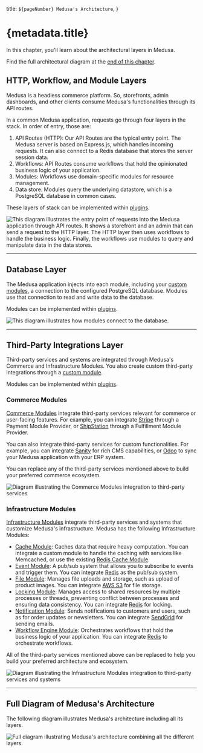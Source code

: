   title: `${pageNumber} Medusa's Architecture`,
}

# {metadata.title}

In this chapter, you'll learn about the architectural layers in Medusa.

<Note title="Tip">

Find the full architectural diagram at the [end of this chapter](#full-diagram-of-medusas-architecture).

</Note>

## HTTP, Workflow, and Module Layers

Medusa is a headless commerce platform. So, storefronts, admin dashboards, and other clients consume Medusa's functionalities through its API routes.

In a common Medusa application, requests go through four layers in the stack. In order of entry, those are:

1. API Routes (HTTP): Our API Routes are the typical entry point. The Medusa server is based on Express.js, which handles incoming requests. It can also connect to a Redis database that stores the server session data.
2. Workflows: API Routes consume workflows that hold the opinionated business logic of your application.
3. Modules: Workflows use domain-specific modules for resource management.
3. Data store: Modules query the underlying datastore, which is a PostgreSQL database in common cases.

<Note>

These layers of stack can be implemented within [plugins](../../fundamentals/plugins/page.mdx).

</Note>

![This diagram illustrates the entry point of requests into the Medusa application through API routes. It shows a storefront and an admin that can send a request to the HTTP layer. The HTTP layer then uses workflows to handle the business logic. Finally, the workflows use modules to query and manipulate data in the data stores.](https://res.cloudinary.com/dza7lstvk/image/upload/v1727175296/Medusa%20Book/http-layer_sroafr.jpg)

---

## Database Layer

The Medusa application injects into each module, including your [custom modules](../../fundamentals/modules/page.mdx), a connection to the configured PostgreSQL database. Modules use that connection to read and write data to the database.

<Note>

Modules can be implemented within [plugins](../../fundamentals/plugins/page.mdx).

</Note>

![This diagram illustrates how modules connect to the database.](https://res.cloudinary.com/dza7lstvk/image/upload/v1727175379/Medusa%20Book/db-layer_pi7tix.jpg)

---

## Third-Party Integrations Layer

Third-party services and systems are integrated through Medusa's Commerce and Infrastructure Modules. You also create custom third-party integrations through a [custom module](../../fundamentals/modules/page.mdx).

<Note>

Modules can be implemented within [plugins](../../fundamentals/plugins/page.mdx).

</Note>

### Commerce Modules

[Commerce Modules](!resources!/commerce-modules) integrate third-party services relevant for commerce or user-facing features. For example, you can integrate [Stripe](!resources!/commerce-modules/payment/payment-provider/stripe) through a Payment Module Provider, or [ShipStation](!resources!/integrations/guides/shipstation) through a Fulfillment Module Provider.

You can also integrate third-party services for custom functionalities. For example, you can integrate [Sanity](!resources!/integrations/guides/sanity) for rich CMS capabilities, or [Odoo](!resources!/recipes/erp/odoo) to sync your Medusa application with your ERP system.

You can replace any of the third-party services mentioned above to build your preferred commerce ecosystem.

![Diagram illustrating the Commerce Modules integration to third-party services](https://res.cloudinary.com/dza7lstvk/image/upload/v1727175357/Medusa%20Book/service-commerce_qcbdsl.jpg)

### Infrastructure Modules

[Infrastructure Modules](!resources!/infrastructure-modules) integrate third-party services and systems that customize Medusa's infrastructure. Medusa has the following Infrastructure Modules:

- [Cache Module](!resources!/infrastructure-modules/cache): Caches data that require heavy computation. You can integrate a custom module to handle the caching with services like Memcached, or use the existing [Redis Cache Module](!resources!/infrastructure-modules/cache/redis).
- [Event Module](!resources!/infrastructure-modules/event): A pub/sub system that allows you to subscribe to events and trigger them. You can integrate [Redis](!resources!/infrastructure-modules/event/redis) as the pub/sub system.
- [File Module](!resources!/infrastructure-modules/file): Manages file uploads and storage, such as upload of product images. You can integrate [AWS S3](!resources!/infrastructure-modules/file/s3) for file storage.
- [Locking Module](!resources!/infrastructure-modules/locking): Manages access to shared resources by multiple processes or threads, preventing conflict between processes and ensuring data consistency. You can integrate [Redis](!resources!/infrastructure-modules/locking/redis) for locking.
- [Notification Module](!resources!/infrastructure-modules/notification): Sends notifications to customers and users, such as for order updates or newsletters. You can integrate [SendGrid](!resources!/infrastructure-modules/notification/sendgrid) for sending emails.
- [Workflow Engine Module](!resources!/infrastructure-modules/workflow-engine): Orchestrates workflows that hold the business logic of your application. You can integrate [Redis](!resources!/infrastructure-modules/workflow-engine/redis) to orchestrate workflows.

All of the third-party services mentioned above can be replaced to help you build your preferred architecture and ecosystem.

![Diagram illustrating the Infrastructure Modules integration to third-party services and systems](https://res.cloudinary.com/dza7lstvk/image/upload/v1727175342/Medusa%20Book/service-arch_ozvryw.jpg)

---

## Full Diagram of Medusa's Architecture

The following diagram illustrates Medusa's architecture including all its layers.

![Full diagram illustrating Medusa's architecture combining all the different layers.](https://res.cloudinary.com/dza7lstvk/image/upload/v1727174897/Medusa%20Book/architectural-diagram-full.jpg)
